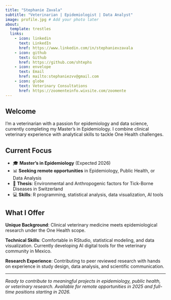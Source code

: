 ```yaml
---
title: "Stephanie Zavala"
subtitle: "Veterinarian | Epidemiologist | Data Analyst"
image: profile.jpg # Add your photo later
about:
  template: trestles
  links:
    - icon: linkedin
      text: LinkedIn
      href: https://www.linkedin.com/in/stephanievzavala
    - icon: github
      text: Github
      href: https://github.com/shtephs
    - icon: envelope
      text: Email
      href: mailto:stephaniezvv@gmail.com
    - icon: globe
      text: Veterinary Consultations
      href: https://zoomenteinfo.wixsite.com/zoomente
---
```


## Welcome

I'm a veterinarian with a passion for epidemiology and data science, currently completing my Master's in Epidemiology. I combine clinical veterinary experience with analytical skills to tackle One Health challenges.

## Current Focus

-   🎓 **Master's in Epidemiology** (Expected 2026)
-   📊 **Seeking remote opportunities** in Epidemiology, Public Health, or Data Analysis
-   🧬 **Thesis**: Environmental and Anthropogenic factors for Tick-Borne Diseases in Switzerland
-   💻 **Skills**: R programming, statistical analysis, data visualization, AI tools

## What I Offer

**Unique Background**: Clinical veterinary medicine meets epidemiological research under the One Health scope.

**Technical Skills**: Comfortable in RStudio, statistical modeling, and data visualization. Currently developing AI digital tools for the veterinary community in Mexico.

**Research Experience**: Contributing to peer reviewed research with hands on experience in study design, data analysis, and scientific communication.

------------------------------------------------------------------------

*Ready to contribute to meaningful projects in epidemiology, public health, or veterinary research. Available for remote opportunities in 2025 and full-time positions starting in 2026.*
